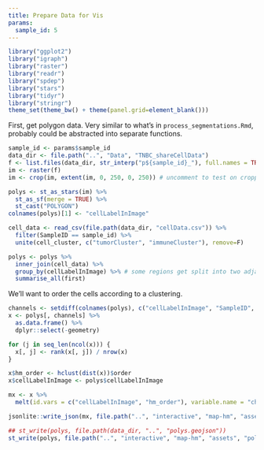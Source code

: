 ```yaml
---
title: Prepare Data for Vis
params:
  sample_id: 5
---
```


```r
library("ggplot2")
library("igraph")
library("raster")
library("readr")
library("spdep")
library("stars")
library("tidyr")
library("stringr")
theme_set(theme_bw() + theme(panel.grid=element_blank()))
```

First, get polygon data. Very similar to what's in `process_segmentations.Rmd`,
probably could be abstracted into separate functions.

```r
sample_id <- params$sample_id
data_dir <- file.path("..", "Data", "TNBC_shareCellData")
f <- list.files(data_dir, str_interp("p${sample_id}_"), full.names = TRUE)
im <- raster(f)
im <- crop(im, extent(im, 0, 250, 0, 250)) # uncomment to test on cropped data

polys <- st_as_stars(im) %>%
  st_as_sf(merge = TRUE) %>%
  st_cast("POLYGON")
colnames(polys)[1] <- "cellLabelInImage"

cell_data <- read_csv(file.path(data_dir, "cellData.csv")) %>%
  filter(SampleID == sample_id) %>%
  unite(cell_cluster, c("tumorCluster", "immuneCluster"), remove=F)

polys <- polys %>%
  inner_join(cell_data) %>%
  group_by(cellLabelInImage) %>% # some regions get split into two adjacent polys --> merge
  summarise_all(first)
```

We'll want to order the cells according to a clustering.

```r
channels <- setdiff(colnames(polys), c("cellLabelInImage", "SampleID", "cellSize", "Background", "tumorYN", "cell_cluster", "tumorCluster", "Group", "immuneCluster", "immuneGroup", "geometry"))
x <- polys[, channels] %>%
  as.data.frame() %>%
  dplyr::select(-geometry)

for (j in seq_len(ncol(x))) {
  x[, j] <- rank(x[, j]) / nrow(x)
}

x$hm_order <- hclust(dist(x))$order
x$cellLabelInImage <- polys$cellLabelInImage

mx <- x %>%
  melt(id.vars = c("cellLabelInImage", "hm_order"), variable.name = "channel")

jsonlite::write_json(mx, file.path("..", "interactive", "map-hm", "assets", "channels.json"))
```

```r
## st_write(polys, file.path(data_dir, "..", "polys.geojson"))
st_write(polys, file.path("..", "interactive", "map-hm", "assets", "polys.geojson"))
```

